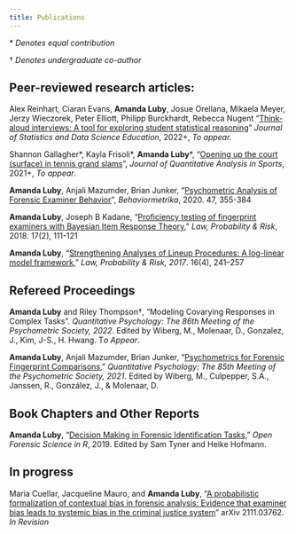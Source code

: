 ```yaml
---
title: Publications
---
```


\* *Denotes equal contribution*

† *Denotes undergraduate co-author*

## Peer-reviewed research articles:

Alex Reinhart, Ciaran Evans, **Amanda Luby**, Josue Orellana, Mikaela Meyer, Jerzy Wieczorek, Peter Elliott, Philipp Burckhardt, Rebecca Nugent "[Think-aloud interviews: A tool for exploring student statistical reasoning](https://www.tandfonline.com/doi/full/10.1080/26939169.2022.2063209)" *Journal of Statistics and Data Science Education*, 2022+, *To appear.*

Shannon Gallagher\*, Kayla Frisoli\*, **Amanda Luby**\*, "[Opening up the court (surface) in tennis grand slams](https://aluby.domains.swarthmore.edu/files/tennis-paper.pdf)", *Journal of Quantitative Analysis in Sports*, 2021+, *To appear*.

**Amanda Luby**, Anjali Mazumder, Brian Junker, "[Psychometric Analysis of Forensic Examiner Behavior](https://link.springer.com/article/10.1007/s41237-020-00116-6)", *Behaviormetrika*, 2020. 47, 355-384

**Amanda Luby**, Joseph B Kadane, "[Proficiency testing of fingerprint examiners with Bayesian Item Response Theory](https://aluby.domains.swarthmore.edu/files/luby-kadane-proficiency.pdf)," *Law, Probability & Risk*, 2018. 17(2), 111-121

**Amanda Luby**, "[Strengthening Analyses of Lineup Procedures: A log-linear model framework](https://aluby.domains.swarthmore.edu/files/luby-lineups.pdf)," *Law, Probability & Risk, 2017*. 16(4), 241--257

## Refereed Proceedings

**Amanda Luby** and Riley Thompson†, "Modeling Covarying Responses in Complex Tasks". *Quantitative Psychology: The 86th Meeting of the Psychometric Society, 2022*. Edited by Wiberg, M., Molenaar, D., Gonzalez, J., Kim, J-S., H. Hwang. T*o Appear*.

**Amanda Luby**, Anjali Mazumder, Brian Junker, "[Psychometrics for Forensic Fingerprint Comparisons](https://aluby.domains.swarthmore.edu/files/luby-imps2020.pdf)," *Quantitative Psychology: The 85th Meeting of the Psychometric Society, 2021*. Edited by Wiberg, M., Culpepper, S.A., Janssen, R., González, J., & Molenaar, D.

## Book Chapters and Other Reports

**Amanda Luby**, "[Decision Making in Forensic Identification Tasks](https://sctyner.github.io/OpenForSciR/decision-making.html)," *Open Forensic Science in R*, 2019. Edited by Sam Tyner and Heike Hofmann.

## In progress

Maria Cuellar, Jacqueline Mauro, and **Amanda Luby**, "[A probabilistic formalization of contextual bias in forensic analysis: Evidence that examiner bias leads to systemic bias in the criminal justice system](https://arxiv.org/abs/2111.03762)" arXiv 2111.03762. *In Revision*
